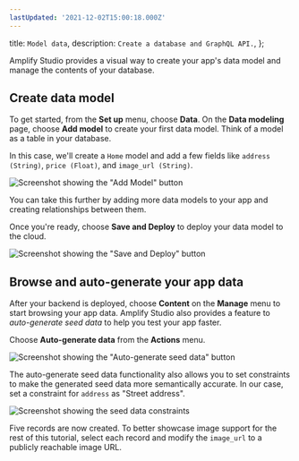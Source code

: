 ```yaml
---
lastUpdated: '2021-12-02T15:00:18.000Z'
---
```

  title: `Model data`,
  description: `Create a database and GraphQL API.`,
};

Amplify Studio provides a visual way to create your app's data model and manage the contents of your database.

## Create data model

To get started, from the **Set up** menu, choose **Data**. On the **Data modeling** page, choose **Add model** to create your first data model. Think of a model as a table in your database.

In this case, we'll create a `Home` model and add a few fields like `address (String)`, `price (Float)`, and `image_url (String)`. 

![Screenshot showing the "Add Model" button](/images/studio/add-model.png)

You can take this further by adding more data models to your app and creating relationships between them. 

Once you're ready, choose **Save and Deploy** to deploy your data model to the cloud.

![Screenshot showing the "Save and Deploy" button](/images/studio/deploy.png)

## Browse and auto-generate your app data

After your backend is deployed, choose **Content** on the **Manage** menu to start browsing your app data. Amplify Studio also provides a feature to *auto-generate seed data* to help you test your app faster.

Choose **Auto-generate data** from the **Actions** menu.

![Screenshot showing the "Auto-generate seed data" button](/images/studio/seed-data.png)

The auto-generate seed data functionality also allows you to set constraints to make the generated seed data more semantically accurate. In our case, set a constraint for `address` as "Street address".

![Screenshot showing the seed data constraints](/images/studio/seed-constraints.png)

Five records are now created. To better showcase image support for the rest of this tutorial, select each record and modify the `image_url` to a publicly reachable image URL.
